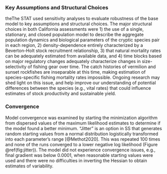 ### Key Assumptions and Structural Choices

theThe STAT used sensitivity analyses to evaluate robustness of the base model to key assumptions and structural choices. The major structural choices in both California assessments were 1) the use of a single, stationary, and closed population model to describe the aggregate population dynamics and biological parameters of the cryptic species pair in each region, 2) density-dependence entirely characterized by a Beverton-Holt stock recruitment relationship, 3) that natural mortality rates can be adequately estimated from available data, and 4) time blocks based on major regulatory changes adequately characterize changes in size-selectivity of fishing gear over time. The catch histories of vermilion and sunset rockfishes are inseparable at this time, making estimation of species-specific fishing mortality rates impossible. Ongoing research may shed light on this issue, and help improve our understanding of potential differences between the species (e.g., vital rates) that could influence estimates of stock productivity and sustainable yield.


### Convergence

Model convergence was examined by starting the minimization algorithm from dispersed 
values of the maximum likelihood estimates to determine if the model found a better 
minimum. "Jitter" is an option in SS that generates random starting values from a normal 
distribution logistically transformed into each parameter’s range [@Methot2020]. This 
was repeated 100 times and none of the runs converged to a lower negative log likelihood (Figure \@ref(fig:jitter)).
The model did not experience convergence issues, e.g., final gradient was below 0.0001,
when reasonable starting values were used and there were no difficulties in inverting 
the Hessian to obtain estimates of variability.  
